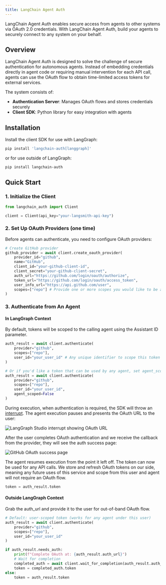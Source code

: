 ```yaml
---
title: LangChain Agent Auth
---
```

LangChain Agent Auth enables secure access from agents to other systems via OAuth 2.0 credentials. With LangChain Agent Auth, build your agents to securely connect to any system on your behalf.

## Overview

LangChain Agent Auth is designed to solve the challenge of secure authentication for autonomous agents. Instead of embedding credentials directly in agent code or requiring manual intervention for each API call, agents can use the OAuth flow to obtain time-limited access tokens for external services.

The system consists of:
- **Authentication Server**: Manages OAuth flows and stores credentials securely
- **Client SDK**: Python library for easy integration with agents

## Installation

Install the client SDK for use with LangGraph:
```bash
pip install 'langchain-auth[langgraph]'
```

or for use outside of LangGraph:
```bash
pip install langchain-auth
```


## Quick Start

### 1. Initialize the Client

```python
from langchain_auth import Client

client = Client(api_key="your-langsmith-api-key")
```

### 2. Set Up OAuth Providers (one time)

Before agents can authenticate, you need to configure OAuth providers:

```python
# Create GitHub provider
github_provider = await client.create_oauth_provider(
    provider_id="github",
    name="GitHub",
    client_id="your-github-client-id",
    client_secret="your-github-client-secret",
    auth_url="https://github.com/login/oauth/authorize",
    token_url="https://github.com/login/oauth/access_token",
    user_info_url="https://api.github.com/user",
    scopes=["repo"] # Provide one or more scopes you would like to be available for this provider
)
```

### 3. Authenticate from An Agent

#### In LangGraph Context

By default, tokens will be scoped to the calling agent using the Assistant ID parameter.

```python
auth_result = await client.authenticate(
    provider="github",
    scopes=["repo"],
    user_id="your_user_id" # Any unique identifier to scope this token to the human caller
)

# Or if you'd like a token that can be used by any agent, set agent_scoped=False
auth_result = await client.authenticate(
    provider="github",
    scopes=["repo"],
    user_id="your_user_id",
    agent_scoped=False
)
```

During execution, when authentication is required, the SDK will throw an [interrupt](https://langchain-ai.github.io/langgraph/how-tos/human_in_the_loop/add-human-in-the-loop/#pause-using-interrupt). The agent execution pauses and presents the OAuth URL to the user:

![LangGraph Studio interrupt showing OAuth URL](./images/langgraph-auth-interrupt.png)

After the user completes OAuth authentication and we receive the callback from the provider, they will see the auth success page:

![GitHub OAuth success page](./images/github-auth-success.png)

The agent resumes execution from the point it left off. The token can now be used for any API calls. We store and refresh OAuth tokens on our side, meaning any future uses of this service and scope from this user and agent will not require an OAuth flow.

```python
token = auth_result.token
```

#### Outside LangGraph Context

Grab the auth_url and provide it to the user for out-of-band OAuth flow.


```python
# Default: user-scoped token (works for any agent under this user)
auth_result = await client.authenticate(
    provider="github",
    scopes=["repo"],
    user_id="your_user_id"
)

if auth_result.needs_auth:
    print(f"Complete OAuth at: {auth_result.auth_url}")
    # Wait for completion
    completed_auth = await client.wait_for_completion(auth_result.auth_id)
    token = completed_auth.token
else:
    token = auth_result.token
```
